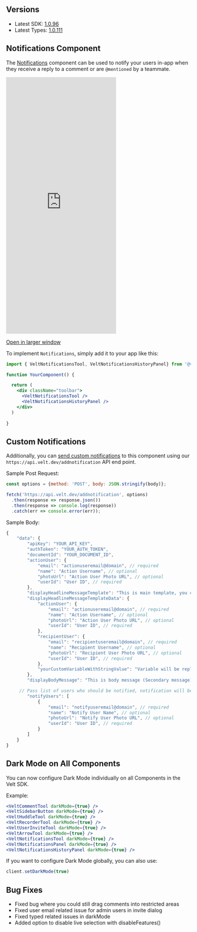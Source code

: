 ## Versions

- Latest SDK: [1.0.96](https://www.npmjs.com/package/@veltdev/react)
- Latest Types: [1.0.111](https://www.npmjs.com/package/@veltdev/types)

## Notifications Component

The [Notifications](/async-collaboration/notifications/setup) component can be used to notify your users in-app when they receive a reply to a comment or are `@mentioned` by a teammate.


<Frame>
<iframe
      src="https://landing-page-demo-velt.vercel.app/?feature=notifications"
      allow="camera; microphone"
      scrolling="no"
      frameBorder="0"
      className="w-full"
      height="700px"
    ></iframe>
</Frame>

[Open in larger window](https://landing-page-demo-velt.vercel.app/?feature=notifications)


To implement `Notifications`, simply add it to your app like this:


```jsx React / Next.js
import { VeltNotificationsTool, VeltNotificationsHistoryPanel} from '@veltdev/react';

function YourComponent() {

  return (
    <div className="toolbar">
      <VeltNotificationsTool />
      <VeltNotificationsHistoryPanel />
    </div>
  )
  
}
```

## Custom Notifications

Additionally, you can [send custom notifications](/async-collaboration/notifications/api-add-notification) to this component using our  `https://api.velt.dev/addnotification` API end point.


Sample Post Request:
```jsx
const options = {method: 'POST', body: JSON.stringify(body)};

fetch('https://api.velt.dev/addnotification', options)
  .then(response => response.json())
  .then(response => console.log(response))
  .catch(err => console.error(err));
```

Sample Body:
```jsx
{
    "data": {
        "apiKey": "YOUR_API_KEY",
        "authToken": "YOUR_AUTH_TOKEN",
        "documentId": "YOUR_DOCUMENT_ID", 
        "actionUser": {
            "email": "actionuseremail@domain", // required
            "name": "Action Username", // optional
            "photoUrl": "Action User Photo URL", // optional
            "userId": "User ID", // required
        },
        "displayHeadlineMessageTemplate": "This is main template, you can pass variables using curly brackets like this: {actionUser}, {recipientUser}, {yourCustomVariableWithStringValue}",
        "displayHeadlineMessageTemplateData": {
            "actionUser": {
                "email": "actionuseremail@domain", // required
                "name": "Action Username", // optional
                "photoUrl": "Action User Photo URL", // optional
                "userId": "User ID", // required
            },
            "recipientUser": {
                "email": "recipientuseremail@domain", // required
                "name": "Recipient Username", // optional
                "photoUrl": "Recipient User Photo URL", // optional
                "userId": "User ID", // required
            },
            "yourCustomVariableWithStringValue": "Variable will be replaced with this text"
        },
        "displayBodyMessage": "This is body message (Secondary message)",

	 // Pass list of users who should be notified, notification will be shown to all the users in all section in notification panel and notification history panel, but it will be shown in 'forYou' section also to notifyUsers.
        "notifyUsers": [
            {
                "email": "notifyuseremail@domain", // required
                "name": "Notify User Name", // optional
                "photoUrl": "Notify User Photo URL", // optional
                "userId": "User ID", // required
            }
        ]
    }
}
```


## Dark Mode on All Components

You can now configure Dark Mode individually on all Components in the Velt SDK.

Example:


```jsx
<VeltCommentTool darkMode={true} />
<VeltSidebarButton darkMode={true} />
<VeltHuddleTool darkMode={true} />
<VeltRecorderTool darkMode={true} />
<VeltUserInviteTool darkMode={true} />
<VeltArrowTool darkMode={true} />
<VeltNotificationsTool darkMode={true} />
<VeltNotificationsPanel darkMode={true} />
<VeltNotificationsHistoryPanel darkMode={true} />
```

If you want to configure Dark Mode globally, you can also use:

```jsx
client.setDarkMode(true)
```


## Bug Fixes

- Fixed bug where you could still drag comments into restricted areas
- Fixed user email related issue for admin users in invite dialog
- Fixed typed related issues in darkMode
- Added option to disable live selection with disableFeatures()

